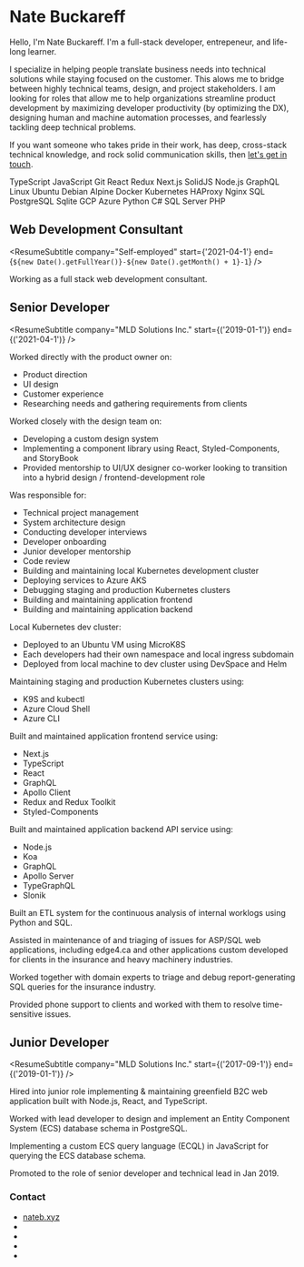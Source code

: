 
# Nate Buckareff

Hello, I'm Nate Buckareff. I'm a full-stack developer, entrepeneur, and life-long learner.

I specialize in helping people translate business needs into technical solutions while staying focused on the customer. This alows me to bridge between highly technical teams, design, and project stakeholders. I am looking for roles that allow me to help organizations streamline product development by maximizing developer productivity (by optimizing the DX), designing human and machine automation processes, and fearlessly tackling deep technical problems.


If you want someone who takes pride in their work, has deep, cross-stack technical knowledge, and rock solid communication skills, then <A href="/contact">let's get in touch</A>.

<div class="flex flex-wrap items-start justify-center gap-4 print:gap-0 mt-4">
    <SkillBubble>TypeScript</SkillBubble>
    <SkillBubble>JavaScript</SkillBubble>
    <SkillBubble>Git</SkillBubble>
    <SkillBubble>React</SkillBubble>
    <SkillBubble>Redux</SkillBubble>
    <SkillBubble>Next.js</SkillBubble>
    <SkillBubble>SolidJS</SkillBubble>
    <SkillBubble>Node.js</SkillBubble>
    <SkillBubble>GraphQL</SkillBubble>
    <SkillBubble>Linux</SkillBubble>
    <SkillBubble>Ubuntu</SkillBubble>
    <SkillBubble>Debian</SkillBubble>
    <SkillBubble>Alpine</SkillBubble>
    <SkillBubble>Docker</SkillBubble>
    <SkillBubble>Kubernetes</SkillBubble>
    <SkillBubble>HAProxy</SkillBubble>
    <SkillBubble>Nginx</SkillBubble>
    <SkillBubble>SQL</SkillBubble>
    <SkillBubble>PostgreSQL</SkillBubble>
    <SkillBubble>Sqlite</SkillBubble>
    <SkillBubble>GCP</SkillBubble>
    <SkillBubble>Azure</SkillBubble>
    <SkillBubble>Python</SkillBubble>
    <SkillBubble>C#</SkillBubble>
    <SkillBubble>SQL Server</SkillBubble>
    <SkillBubble>PHP</SkillBubble>
</div>

## Web Development Consultant


<ResumeSubtitle
    company="Self-employed"
    start={'2021-04-1'}
    end={`${new Date().getFullYear()}-${new Date().getMonth() + 1}-1`}
/>

Working as a full stack web development consultant.

## Senior Developer

<ResumeSubtitle
    company="MLD Solutions Inc."
    start={('2019-01-1')}
    end={('2021-04-1')}
/>

Worked directly with the product owner on:
- Product direction
- UI design
- Customer experience
- Researching needs and gathering requirements from clients

Worked closely with the design team on:
- Developing a custom design system
- Implementing a component library using React, Styled-Components, and StoryBook
- Provided mentorship to UI/UX designer co-worker looking to transition into a hybrid design / frontend-development role

Was responsible for:
- Technical project management
- System architecture design
- Conducting developer interviews
- Developer onboarding
- Junior developer mentorship
- Code review
- Building and maintaining local Kubernetes development cluster
- Deploying services to Azure AKS
- Debugging staging and production Kubernetes clusters
- Building and maintaining application frontend
- Building and maintaining application backend

Local Kubernetes dev cluster:
- Deployed to an Ubuntu VM using MicroK8S
- Each developers had their own namespace and local ingress subdomain
- Deployed from local machine to dev cluster using DevSpace and Helm

Maintaining staging and production Kubernetes clusters using:
- K9S and kubectl
- Azure Cloud Shell
- Azure CLI

Built and maintained application frontend service using:
- Next.js
- TypeScript
- React
- GraphQL
- Apollo Client
- Redux and Redux Toolkit
- Styled-Components

Built and maintained application backend API service using:
- Node.js
- Koa
- GraphQL
- Apollo Server
- TypeGraphQL
- Slonik

Built an ETL system for the continuous analysis of internal worklogs using Python and SQL.

Assisted in maintenance of and triaging of issues for ASP/SQL web applications, including edge4.ca and other applications custom developed for clients in the insurance and heavy machinery industries.

Worked together with domain experts to triage and debug report-generating SQL queries for the insurance industry.

Provided phone support to clients and worked with them to resolve time-sensitive issues.

## Junior Developer

<ResumeSubtitle
    company="MLD Solutions Inc."
    start={('2017-09-1')}
    end={('2019-01-1')}
/>

Hired into junior role implementing & maintaining greenfield B2C web application built with Node.js, React, and TypeScript.

Worked with lead developer to design and implement an Entity Component System (ECS) database schema in PostgreSQL.

Implementing a custom ECS query language (ECQL) in JavaScript for querying the ECS database schema.

Promoted to the role of senior developer and technical lead in Jan 2019.


<div class="hidden print:block break-before-page mb-8 text-lg">
    <h3>Contact</h3>
    <ul>
        <li>
            <a href="https://nateb.xyz">nateb.xyz</a>
        </li>
        <li>
            <ObfuscatedLink
                href="bb8449d54032c200b49949cd466ac34cbc9d12cb527c884da69356c4416d8b49"
                text="b49949cd466ac34cbc9d12cb527c884da69356c4416d8b49"
                secretKey={props.secretKey}
            />
        </li>
        <li>
            <ObfuscatedLink
                href="bb8449d54032c200a4874a8b5f618344b69454cb1d6b8242fc99538a5d69994afe9248c658699f4ab59610950b6ad81de4c109911c"
                text="bf9953ce566c8441fd9352c81c618300bd9149c01e6a984cb8914fc0556ec01feb9208970439d91b"
                secretKey={props.secretKey}
            />
        </li>
        <li>
            <ObfuscatedLink
                href="be9154c94767d741b284588b517d8e44b28258c355488a42b299518b506780"
                text="bd9149c01d6a984cb8914fc0556ead48be9154c91d6b8242"
                secretKey={props.secretKey}
            />
        </li>
        <li>
            <ObfuscatedLink
                href="a795519f1839d81eeac70d9c0a31db1e"
                text="f8c11d900231cd18e3c9109c0a3edc"
                secretKey={props.secretKey}
            />
        </li>
    </ul>
</div>
